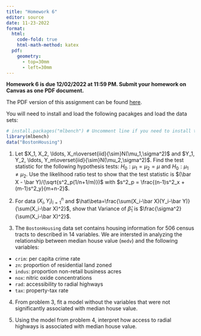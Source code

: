```yaml
---
title: "Homework 6"
editor: source
date: 11-23-2022
format:
  html: 
    code-fold: true
    html-math-method: katex
  pdf:
    geometry: 
      - top=30mm
      - left=30mm
---
```


**Homework 6 is due 12/02/2022 at 11:59 PM. Submit your homework on Canvas as one PDF document.**

The PDF version of this assignment can be found [here](hw6.pdf).

You will need to install and load the following pacakges and load the data sets:

```r
# install.packages("mlbench") # Uncomment line if you need to install the package.
library(mlbench)
data("BostonHousing")
```


1.  Let $X_1, X_2, \ldots, X_n\overset{iid}{\sim}N(\mu_1,\sigma^2)$ and $Y_1, Y_2, \ldots, Y_m\overset{iid}{\sim}N(\mu_2,\sigma^2)$. Find the test statistic for the following hypothesis tests: $H_0: \mu_1=\mu_2=\mu$ and $H_0: \mu_1\ne\mu_2$. Use the likelihood ratio test to show that the test statistic is $(\bar X - \bar Y)/(\sqrt{s^2_p(1/n+1/m)})$ with $s^2_p = \frac{(n-1)s^2_x + (m-1)s^2_y}{m+n-2}$.


2. For data $(X_i,Y_i)^n_{i=1}$ and $\hat\beta=\frac{\sum(X_i-\bar X)(Y_i-\bar Y)}{\sum(X_i-\bar X)^2}$, show that Variance of $\hat\beta_1$ is $\frac{\sigma^2}{\sum(X_i-\bar X)^2}$.

3. The `BostonHousing` data set contains housing information for 506 census tracts to described in 14 variables. We are intersted in analyzing the relationship between median house value (`medv`) and the following variables:

- `crim`: per capita crime rate
- `zn`: proportion of residential land zoned
- `indus`: proportion non-retail business acres
- `nox`: nitric oxide concentrations
- `rad`: accessibility to radial highways
- `tax`: property-tax rate


4. From problem 3, fit a model without the variables that were not significantly associated with median house value.

5. Using the model from problem 4, interpret how access to radial highways is associated with median house value.
